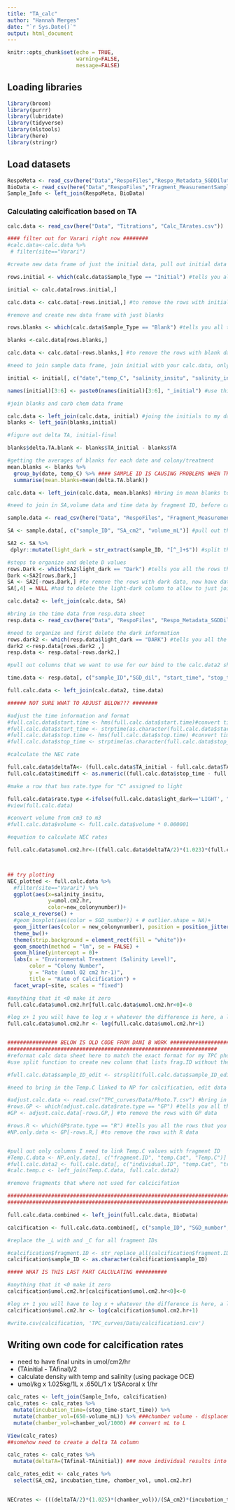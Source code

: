 ```yaml
---
title: "TA_calc"
author: "Hannah Merges"
date: "`r Sys.Date()`"
output: html_document
---
```


```r
knitr::opts_chunk$set(echo = TRUE, 
                      warning=FALSE, 
                      message=FALSE)
```

## Loading libraries 
```r
library(broom)
library(purrr)
library(lubridate)
library(tidyverse)
library(nlstools)
library(here)
library(stringr)

```

## Load datasets 

```r
RespoMeta <- read_csv(here("Data","RespoFiles","Respo_Metadata_SGDDilutions_Cabral_Varari.csv"))
BioData <- read_csv(here("Data","RespoFiles","Fragment_MeasurementSampling_Cabral_Varari.csv"))
Sample_Info <- left_join(RespoMeta, BioData)
```

### Calculating calcification based on TA 

```r
calc.data <- read_csv(here("Data", "Titrations", "Calc_TArates.csv"))

#### filter out for Varari right now ########
#calc.data<-calc.data %>% 
 # filter(site=="Varari")

#create new data frame of just the initial data, pull out initial data from sample.type

rows.initial <- which(calc.data$Sample_Type == "Initial") #tells you all the rows that you have with initial

initial <- calc.data[rows.initial,]

calc.data <- calc.data[-rows.initial,] #to remove the rows with initial data

#remove and create new data frame with just blanks

rows.blanks <- which(calc.data$Sample_Type == "Blank") #tells you all the rows that you have with blanks

blanks <-calc.data[rows.blanks,]

calc.data <- calc.data[-rows.blanks,] #to remove the rows with blank data

#need to join sample data frame, join initial with your calc.data, only by temperature, pull out the columns we need

initial <- initial[, c("date","temp_C", "salinity_insitu", "salinity_inlab", "TA")] ##if need to use pH then can re-add here but do I need this ?? for TA calc 

names(initial)[3:6] <- paste0(names(initial)[3:6], "_initial") #use this to rename all of our columns

#join blanks and carb chem data frame

calc.data <- left_join(calc.data, initial) #joing the initials to my data frame for carb chem
blanks <- left_join(blanks,initial)

#figure out delta TA, initial-final

blanks$delta.TA.blank <- blanks$TA_initial - blanks$TA

#getting the averages of blanks for each date and colony/treatment 
mean.blanks <- blanks %>% 
  group_by(date, temp_C) %>% #### SAMPLE ID IS CAUSING PROBLEMS WHEN TRYING TO JOIN TO JOIN BY TEMP WHICH IS ALSO UNIQUE 
  summarise(mean.blanks=mean(delta.TA.blank)) 

calc.data <- left_join(calc.data, mean.blanks) #bring in mean blanks to calc.data

#need to join in SA,volume data and time data by fragment ID, before calculating NEC

sample.data <- read_csv(here("Data", "RespoFiles", "Fragment_MeasurementSampling_Cabral_Varari.csv")) #bring in SA and volume data sheet

SA <- sample.data[, c("sample_ID", "SA_cm2", "volume_mL")] #pull out the necessary columns and treatment 

SA2 <- SA %>%
 dplyr::mutate(light_dark = str_extract(sample_ID, "[^_]+$")) #split the sample_ID at the underscore to delete the Dark values

#steps to organize and delete D values
rows.Dark <- which(SA2$light_dark == "Dark") #tells you all the rows that you have with blanks
Dark <-SA2[rows.Dark,] 
SA <- SA2[-rows.Dark,] #to remove the rows with dark data, now have data sheet with only light, SA and volume values
SA[,4] = NULL #had to delete the light-dark column to allow to just join by fragment.ID

calc.data2 <- left_join(calc.data, SA)

#bring in the time data from resp.data sheet
resp.data <- read_csv(here("Data", "RespoFiles", "Respo_Metadata_SGDDilutions_Cabral_Varari.csv"))

#need to organize and first delete the dark information
rows.dark2 <- which(resp.data$light_dark == "DARK") #tells you all the rows that you have with blanks
dark2 <-resp.data[rows.dark2 ,] 
resp.data <- resp.data[-rows.dark2,]

#pull out columns that we want to use for our bind to the calc.data2 sheet

time.data <- resp.data[, c("sample_ID","SGD_dil", "start_time", "stop_time")] 

full.calc.data <- left_join(calc.data2, time.data)

###### NOT SURE WHAT TO ADJUST BELOW??? ########

#adjust the time information and format
#full.calc.data$start.time <- hms(full.calc.data$start.time)#convert time from character to time
#full.calc.data$start_time <- strptime(as.character(full.calc.data$start_time), "%I:%M:%S %p")
#full.calc.data$stop.time <- hms(full.calc.data$stop.time) #convert time from character to time
#full.calc.data$stop_time <- strptime(as.character(full.calc.data$stop_time), "%I:%M:%S %p")

#calculate the NEC rate

full.calc.data$deltaTA<- (full.calc.data$TA_initial - full.calc.data$TA) - full.calc.data$mean.blanks
full.calc.data$timediff <- as.numeric((full.calc.data$stop_time - full.calc.data$start_time)) 

#make a row that has rate.type for "C" assigned to light 

full.calc.data$rate.type <-ifelse(full.calc.data$light_dark=='LIGHT', "C")
#view(full.calc.data)

#convert volume from cm3 to m3
#full.calc.data$volume <- full.calc.data$volume * 0.000001

#equation to calculate NEC rates 

full.calc.data$umol.cm2.hr<-((full.calc.data$deltaTA/2)*(1.023)*(full.calc.data$volume_mL))/((full.calc.data$SA_cm2)*(full.calc.data$timediff))



## try plotting 
NEC_plotted <- full.calc.data %>%
  #filter(site=="Varari") %>% 
  ggplot(aes(x=salinity_insitu, 
             y=umol.cm2.hr,
             color=new_colonynumber))+
  scale_x_reverse() + 
  #geom_boxplot(aes(color = SGD_number)) + # outlier.shape = NA)+ 
  geom_jitter(aes(color = new_colonynumber), position = position_jitterdodge()) + 
  theme_bw()+
  theme(strip.background = element_rect(fill = "white"))+
  geom_smooth(method = "lm", se = FALSE) +
  geom_hline(yintercept = 0)+
  labs(x = "Environmental Treatment (Salinity Level)",
       color = "Colony Number",
       y = "Rate (umol O2 cm2 hr-1)",
       title = "Rate of Calcification") +
  facet_wrap(~site, scales = "fixed")

#anything that it <0 make it zero
full.calc.data$umol.cm2.hr[full.calc.data$umol.cm2.hr<0]<-0

#log x+ 1 you will have to log x + whatever the difference is here, a line for dissolution and calcification
full.calc.data$umol.cm2.hr <- log(full.calc.data$umol.cm2.hr+1) 


################ BELOW IS OLD CODE FROM DANI B WORK #####################
###################################################################
#reformat calc data sheet here to match the exact format for my TPC photo.T data sheet
#use split function to create new column that lists frag.ID without the "_L"

#full.calc.data$sample_ID_edit <- strsplit(full.calc.data$sample_ID_edit, '_L') ##### CHECK THIS PART -- STOPPED HERE 

#need to bring in the Temp.C linked to NP for calcification, edit data frame by removing all GP and R data so I can use the NP Temp.C values in my new data frame

#adjust.calc.data <- read.csv("TPC_curves/Data/Photo.T.csv") #bring in photo.T sheet with Temp.C values
#rows.GP <- which(adjust.calc.data$rate.type == "GP") #tells you all the rows that you have wwith GP
#GP <- adjust.calc.data[-rows.GP,] #to remove the rows with GP data

#rows.R <- which(GP$rate.type == "R") #tells you all the rows that you have wwith R
#NP.only.data <- GP[-rows.R,] #to remove the rows with R data


#pull out only columns I need to link Temp.C values with fragment ID
#Temp.C.data <- NP.only.data[, c("fragment.ID", "temp.Cat", "Temp.C")] #pull out the necessary columns and treatment 
#full.calc.data2 <- full.calc.data[, c("individual.ID", "temp.Cat", "treatment", "umol.cm2.hr", "rate.type", "light_dark", "fragment.ID")] #pull out the necessary columns and treatment 
#calc.temp.c <- left_join(Temp.C.data, full.calc.data2)

#remove fragments that where not used for calcicifation

##########################################################################################################
##########################################################################################################

full.calc.data.combined <- left_join(full.calc.data, BioData)

calcification <- full.calc.data.combined[, c("sample_ID", "SGD_number", "temp_C", "umol.cm2.hr", "rate.type", "light_dark")] #pull out the necessary columns and treatment 

#replace the _L with and _C for all fragment IDs

#calcification$fragment.ID <- str_replace_all(calcification$fragment.ID, fixed("_L"), "_C")
calcification$sample_ID <- as.character(calcification$sample_ID)

##### WHAT IS THIS LAST PART CALCULATING ##########

#anything that it <0 make it zero
calcification$umol.cm2.hr[calcification$umol.cm2.hr<0]<-0

#log x+ 1 you will have to log x + whatever the difference is here, a line for dissolution and calcification
calcification$umol.cm2.hr <- log(calcification$umol.cm2.hr+1) 

#write.csv(calcification, 'TPC_curves/Data/calcification1.csv') 
```

## Writing own code for calcification rates 
- need to have final units in umol/cm2/hr
- (TAinitial - TAfinal)/2
- calculate density with temp and salinity (using package OCE) 
- umol/kg x 1.025kg/1L x .650L/1 x 1/SAcoral x 1/hr 

```r

calc_rates <- left_join(Sample_Info, calcification)
calc_rates <- calc_rates %>% 
  mutate(incubation_time=(stop_time-start_time)) %>% 
  mutate(chamber_vol=(650-volume_mL)) %>% ###chamber volume - displacements 
  mutate(chamber_vol=chamber_vol/1000) ## convert mL to L 

View(calc_rates)
##somehow need to create a delta TA column 

calc_rates <- calc_rates %>% 
  mutate(deltaTA=(TAfinal-TAinitial)) ### move individual results into new columns for eother TAinitial or TAfinal 

calc_rates_edit <- calc_rates %>% 
  select(SA_cm2, incubation_time, chamber_vol, umol.cm2.hr)
  

NECrates <- (((deltaTA/2)*(1.025)*(chamber_vol))/(SA_cm2)*(incubation_time))




```









